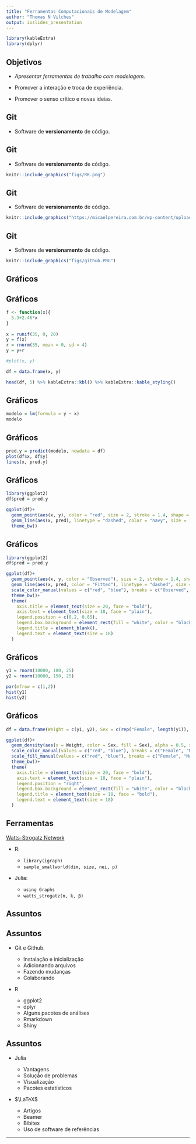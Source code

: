```yaml
---
title: "Ferramentas Computacionais de Modelagem"
author: "Thomas N Vilches"
output: ioslides_presentation
---
```

```r
library(kableExtra)
library(dplyr)
```


## Objetivos

- *Apresentar ferramentas de trabalho com modelagem.*

- Promover a interação e troca de experiência.

- Promover o senso crítico e novas ideias.


## Git


- Software de **versionamento** de código.


## Git


- Software de **versionamento** de código.


```r

knitr::include_graphics("figs/RK.png")
```


## Git


- Software de **versionamento** de código.


```r

knitr::include_graphics("https://micaelpereira.com.br/wp-content/uploads/2018/08/git_glow.png")
```


## Git


- Software de **versionamento** de código.


```r
knitr::include_graphics("figs/github.PNG")
```

## Gráficos


## Gráficos

```r

f <- function(x){
  5.3+2.46*x
}
 
x = runif(35, 0, 20) 
y = f(x)  
r = rnorm(35, mean = 0, sd = 4)
y = y+r

#plot(x, y)

df = data.frame(x, y)

head(df, 5) %>% kableExtra::kbl() %>% kableExtra::kable_styling()

```

## Gráficos

```r
modelo = lm(formula = y ~ x)
modelo
```
## Gráficos

```r
pred.y = predict(modelo, newdata = df)
plot(df$x, df$y)
lines(x, pred.y)
```

## Gráficos

```r

library(ggplot2)
df$pred = pred.y

ggplot(df)+
  geom_point(aes(x, y), color = "red", size = 2, stroke = 1.4, shape = 21, fill = NA)+
  geom_line(aes(x, pred), linetype = "dashed", color = "navy", size = 1.7)+
  theme_bw()

```

## Gráficos

```r

library(ggplot2)
df$pred = pred.y

ggplot(df)+
  geom_point(aes(x, y, color = "Observed"), size = 2, stroke = 1.4, shape = 21, fill = NA)+
  geom_line(aes(x, pred, color = "Fitted"), linetype = "dashed", size = 1.7)+
  scale_color_manual(values = c("red", "blue"), breaks = c("Observed", "Fitted"))+
  theme_bw()+
  theme(
    axis.title = element_text(size = 20, face = "bold"),
    axis.text = element_text(size = 18, face = "plain"),
    legend.position = c(0.2, 0.85),
    legend.box.background = element_rect(fill = "white", color = "black", size = 1),
    legend.title = element_blank(),
    legend.text = element_text(size = 18)
  )

```

## Gráficos

```r

y1 = rnorm(10000, 100, 25)
y2 = rnorm(10000, 150, 25)

par(mfrow = c(1,2))
hist(y1)
hist(y2)

```

## Gráficos


```r

df = data.frame(Weight = c(y1, y2), Sex = c(rep("Female", length(y1)), rep("Male", length(y2))))

ggplot(df)+
  geom_density(aes(x = Weight, color = Sex, fill = Sex), alpha = 0.5, size = 1.3)+
  scale_color_manual(values = c("red", "blue"), breaks = c("Female", "Male"))+
  scale_fill_manual(values = c("red", "blue"), breaks = c("Female", "Male"))+
  theme_bw()+
  theme(
    axis.title = element_text(size = 20, face = "bold"),
    axis.text = element_text(size = 18, face = "plain"),
    legend.position = "right",
    legend.box.background = element_rect(fill = "white", color = "black", size = 1),
    legend.title = element_text(size = 18, face = "bold"),
    legend.text = element_text(size = 18)
  )

```

## Ferramentas

[Watts-Strogatz Network](figs/rede.c)

- R: 

    * `library(igraph)`
    * `sample_smallworld(dim, size, nei, p)`

- Julia:

    * `using Graphs`
    * `watts_strogatz(n, k, β)`


## Assuntos

## Assuntos

- Git e Github.

    * Instalação e inicialização
    * Adicionando arquivos
    * Fazendo mudanças
    * Colaborando

- R

    * ggplot2
    * dplyr
    * Alguns pacotes de análises
    * Rmarkdown
    * Shiny

## Assuntos

- Julia

    * Vantagens
    * Solução de problemas
    * Visualização
    * Pacotes estatísticos


- $\LaTeX$

    * Artigos
    * Beamer
    * Bibitex
    * Uso de software de referências


---